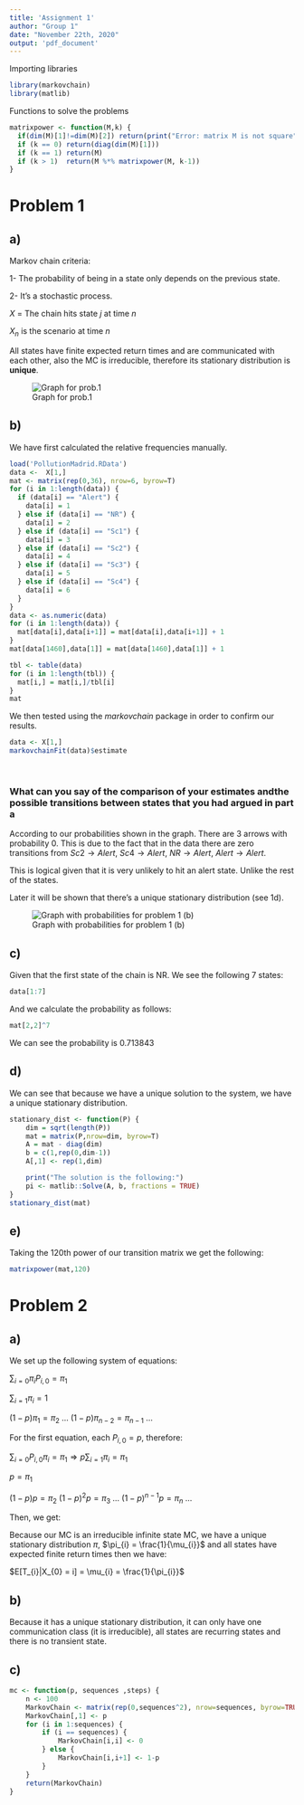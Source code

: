 ```yaml
---
title: 'Assignment 1'
author: "Group 1"
date: "November 22th, 2020"
output: 'pdf_document'
---
```


Importing libraries

```r
library(markovchain)
library(matlib)
```

Functions to solve the problems

```r
matrixpower <- function(M,k) {
  if(dim(M)[1]!=dim(M)[2]) return(print("Error: matrix M is not square"))
  if (k == 0) return(diag(dim(M)[1])) 
  if (k == 1) return(M)
  if (k > 1)  return(M %*% matrixpower(M, k-1))
}
```

# Problem 1

## a)

Markov chain criteria:

1- The probability of being in a state only depends on the previous state.

2- It's a stochastic process.

$X$ = The chain hits state $j$ at time $n$

$X_{n}$ is the scenario at time $n$

All states have finite expected return times and are communicated with each other, also the MC is irreducible, therefore its stationary distribution is **unique**.

![Graph for prob.1](./grafo1.png)

\newpage

## b)

We have first calculated the relative frequencies manually.

```r
load('PollutionMadrid.RData')
data <-  X[1,]
mat <- matrix(rep(0,36), nrow=6, byrow=T)
for (i in 1:length(data)) {
  if (data[i] == "Alert") {
    data[i] = 1
  } else if (data[i] == "NR") {
    data[i] = 2
  } else if (data[i] == "Sc1") {
    data[i] = 3
  } else if (data[i] == "Sc2") {
    data[i] = 4 
  } else if (data[i] == "Sc3") {
    data[i] = 5
  } else if (data[i] == "Sc4") {
    data[i] = 6
  }
}
data <- as.numeric(data)
for (i in 1:length(data)) {
  mat[data[i],data[i+1]] = mat[data[i],data[i+1]] + 1
}
mat[data[1460],data[1]] = mat[data[1460],data[1]] + 1

tbl <- table(data)
for (i in 1:length(tbl)) {
  mat[i,] = mat[i,]/tbl[i]
}
mat
```

\newpage

We then tested using the *markovchain* package in order to confirm our results.

```r
data <- X[1,]
markovchainFit(data)$estimate
```

&nbsp;

### What can you say of the comparison of your estimates andthe possible transitions between states that you had argued in part a

According to our probabilities shown in the graph. There are 3 arrows with probability 0. This is due to the fact that in the data there are zero transitions from $Sc2 \rightarrow Alert$, $Sc4 \rightarrow Alert$, $NR \rightarrow Alert$, $Alert \rightarrow Alert$.

This is logical given that it is very unlikely to hit an alert state. Unlike the rest of the states.

Later it will be shown that there's a unique stationary distribution (see 1d).

![Graph with probabilities for problem 1 (b)](./grafo1_probs.png)

\newpage

## c)

Given that the first state of the chain is NR. We see the following 7 states:

```r
data[1:7]
```

And we calculate the probability as follows:

```r
mat[2,2]^7
```

We can see the probability is 0.713843

## d)

We can see that because we have a unique solution to the system, we have a unique stationary distribution.

```r
stationary_dist <- function(P) {
    dim = sqrt(length(P))
    mat = matrix(P,nrow=dim, byrow=T)
    A = mat - diag(dim)
    b = c(1,rep(0,dim-1))
    A[,1] <- rep(1,dim)

    print("The solution is the following:")
    pi <- matlib::Solve(A, b, fractions = TRUE)
}
stationary_dist(mat)
```


## e)

Taking the 120th power of our transition matrix we get the following:

```r
matrixpower(mat,120)
```



\newpage

# Problem 2

## a)

We set up the following system of equations:

$\sum_{i=0} \pi_{i} P_{i,0}  = \pi_{1}$

$\sum_{i=1} \pi_{i} = 1$

$(1 - p) \pi_{1} = \pi_{2}$
$\dots$
$(1 - p) \pi_{n-2} = \pi_{n-1}$
$\dots$

For the first equation, each $P_{i,0} = p$, therefore:

$\sum_{i=0} P_{i,0} \pi_{i} = \pi_{1} \Rightarrow p \sum_{i=1} \pi_{i} = \pi_{1}$

$p = \pi_{1}$

$(1 - p)p = \pi_{2}$
$(1 - p)^{2} p = \pi_{3}$
$\dots$
$(1 - p)^{n-1} p = \pi_{n}$
$\dots$

Then, we get:




Because our MC is an irreducible infinite state MC, we have a unique stationary distribution $\pi$, $\pi_{i} = \frac{1}{\mu_{i}}$ and all states have expected finite return times then we have:

$E[T_{i}|X_{0} = i] = \mu_{i} = \frac{1}{\pi_{i}}$

## b)

Because it has a unique stationary distribution, it can only have one communication class (it is irreducible), all states are recurring states and there is no transient state.

## c)

```r
mc <- function(p, sequences ,steps) {
    n <- 100
    MarkovChain <- matrix(rep(0,sequences^2), nrow=sequences, byrow=TRUE)
    MarkovChain[,1] <- p
    for (i in 1:sequences) {
        if (i == sequences) {
            MarkovChain[i,i] <- 0
        } else {
            MarkovChain[i,i+1] <- 1-p
        }
    }
    return(MarkovChain)
}
```

